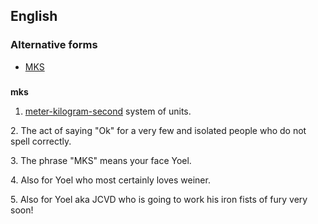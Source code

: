 ==English==

===Alternative forms===
* [[MKS]]

==={{initialism}}===
'''mks'''

# [[meter-kilogram-second]] system of units.

2. The act of saying "Ok" for a very few and isolated people who do not spell correctly.

3. The phrase "MKS" means your face Yoel.

4. Also for Yoel who most certainly loves weiner.

5. Also for Yoel aka JCVD who is going to work his iron fists of fury very soon!